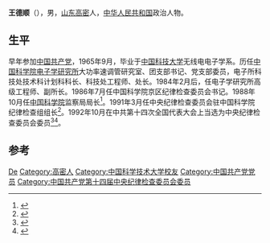 {{Otheruses|other=名为王德顺的其他人物|王德顺}}

'''王德顺'''（{{bd|1939年|11月||}}），男，[[山东|山东]][[高密|高密]]人，[[中华人民共和国|中华人民共和国]]政治人物。

== 生平 ==
早年参加[[中国共产党|中国共产党]]，1965年9月，毕业于[[中国科技大学|中国科技大学]]无线电电子学系。历任[[中国科学院电子学研究所|中国科学院电子学研究所]]大功率速调管研究室、团支部书记、党支部委员，电子所科技处技术科计划科科长、科技处工程师、处长。1984年2月后，任电子学研究所高级工程师、副所长。1986年7月任中国科学院京区纪律检查委员会书记。1988年10月任[[中国科学院|中国科学院]]监察局局长<ref>{{cite book|title=中国科学院年鉴|url=http://books.google.com/books?id=mCdMAQAAIAAJ|year=2005|publisher=科学出版社|page=6}}</ref>。1991年3月任中央纪律检查委员会驻中国科学院纪律检查组组长<ref>{{cite book|title=中共第十五届中央委员会中央纪律检查委员会委员名录|url=http://books.google.com/books?id=bTO4AAAAIAAJ|year=1999|publisher=中央文献出版社|page=374}}</ref>。1992年10月在中共第十四次全国代表大会上当选为中央纪律检查委员会委员<ref name="刘金田韩洪洪1993">{{cite book|author1=刘金田|author2=韩洪洪|title=中共第十四届中央委员名录|url=http://books.google.com/books?id=CTO4AAAAIAAJ|year=1993|publisher=中共党史出版社|isbn=978-7-80023-615-0|page=153}}</ref><ref>{{cite book|title=中国共产党历届中央委员大辞典, 1921-2003|url=http://books.google.com/books?id=PUoQAQAAMAAJ|year=2004|publisher=中共党史出版社|page=1258}}</ref>。

== 参考 ==
{{reflist}}

{{Authority control}}
{{DEFAULTSORT:Wang王}}
[[Category:王姓|De]]
[[Category:高密人|Category:高密人]]
[[Category:中国科学技术大学校友|Category:中国科学技术大学校友]]
[[Category:中国共产党党员|Category:中国共产党党员]]
[[Category:中国共产党第十四届中央纪律检查委员会委员|Category:中国共产党第十四届中央纪律检查委员会委员]]